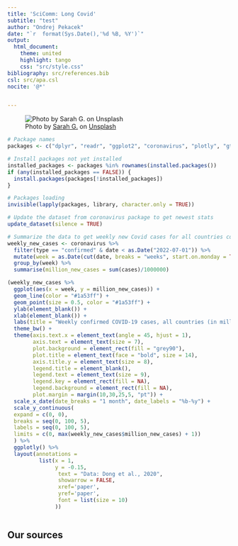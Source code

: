 ```yaml
---
title: 'SciComm: Long Covid'
subtitle: "test"
author: "Ondrej Pekacek"
date: "`r  format(Sys.Date(),'%d %B, %Y')`"
output:
  html_document:
    theme: united
    highlight: tango
    css: "src/style.css"
bibliography: src/references.bib
csl: src/apa.csl
nocite: '@*'


---
```


![Photo by <a href="https://unsplash.com\@harashog?utm_source=unsplash&utm_medium=referral&utm_content=creditCopyText">Sarah G.</a> on <a href="https://unsplash.com/s/photos/confused-dog?utm_source=unsplash&utm_medium=referral&utm_content=creditCopyText">Unsplash</a>](img/header.jpg)

```r

# Package names
packages <- c("dplyr", "readr", "ggplot2", "coronavirus", "plotly", "gtrendsR", "medrxivr")

# Install packages not yet installed
installed_packages <- packages %in% rownames(installed.packages())
if (any(installed_packages == FALSE)) {
  install.packages(packages[!installed_packages])
}

# Packages loading
invisible(lapply(packages, library, character.only = TRUE))

# Update the dataset from coronavirus package to get newest stats
update_dataset(silence = TRUE)
```

```r

# Summarize the data to get weekly new Covid cases for all countries combined
weekly_new_cases <- coronavirus %>% 
  filter(type == "confirmed" & date < as.Date("2022-07-01")) %>%
  mutate(week = as.Date(cut(date, breaks = "weeks", start.on.monday = TRUE))) %>% 
  group_by(week) %>%
  summarise(million_new_cases = sum(cases)/1000000)

(weekly_new_cases %>% 
  ggplot(aes(x = week, y = million_new_cases)) +
  geom_line(color = "#1a53ff") +
  geom_point(size = 0.5, color = "#1a53ff") +
  ylab(element_blank()) +
  xlab(element_blank()) +
  labs(title = "Weekly confirmed COVID-19 cases, all countries (in million)") +
  theme_bw() +
  theme(axis.text.x = element_text(angle = 45, hjust = 1),
        axis.text = element_text(size = 7),
        plot.background = element_rect(fill = "grey90"),
        plot.title = element_text(face = "bold", size = 14),
        axis.title.y = element_text(size = 8),
        legend.title = element_blank(),
        legend.text = element_text(size = 9),
        legend.key = element_rect(fill = NA),
        legend.background = element_rect(fill = NA),
        plot.margin = margin(10,30,25,5, "pt")) +
  scale_x_date(date_breaks = "1 month", date_labels = "%b-%y") +
  scale_y_continuous(
  expand = c(0, 0),
  breaks = seq(0, 100, 5),
  labels = seq(0, 100, 5),
  limits = c(0, max(weekly_new_cases$million_new_cases) + 1))
  ) %>%
  ggplotly() %>% 
  layout(annotations = 
          list(x = 1,
               y = -0.15, 
                text = "Data: Dong et al., 2020",
                showarrow = FALSE,
                xref='paper',
                yref='paper',
                font = list(size = 10)
               ))


```

```r

```

## Our sources



